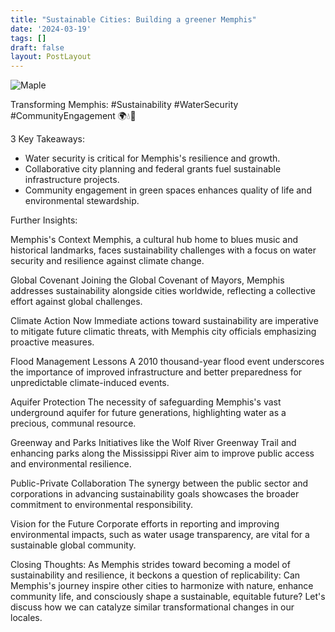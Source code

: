 ```yaml
---
title: "Sustainable Cities: Building a greener Memphis"
date: '2024-03-19'
tags: []
draft: false
layout: PostLayout
---
```


<div className="flex justify-center">
  <div className="my-1 w-full px-2 xl:my-1 xl:w-1/2 xl:px-2">
    <img src="https://img.youtube.com/vi/bYXhqOCJ8O4/0.jpg" alt="Maple" className="mx-auto h-58 w-auto" />
  </div>
</div>

Transforming Memphis: #Sustainability #WaterSecurity #CommunityEngagement 🌍💧🚴

3 Key Takeaways:
- Water security is critical for Memphis's resilience and growth.
- Collaborative city planning and federal grants fuel sustainable infrastructure projects.
- Community engagement in green spaces enhances quality of life and environmental stewardship.

Further Insights:

Memphis's Context
Memphis, a cultural hub home to blues music and historical landmarks, faces sustainability challenges with a focus on water security and resilience against climate change.

Global Covenant
Joining the Global Covenant of Mayors, Memphis addresses sustainability alongside cities worldwide, reflecting a collective effort against global challenges.

Climate Action Now
Immediate actions toward sustainability are imperative to mitigate future climatic threats, with Memphis city officials emphasizing proactive measures.

Flood Management Lessons
A 2010 thousand-year flood event underscores the importance of improved infrastructure and better preparedness for unpredictable climate-induced events.

Aquifer Protection
The necessity of safeguarding Memphis's vast underground aquifer for future generations, highlighting water as a precious, communal resource.

Greenway and Parks
Initiatives like the Wolf River Greenway Trail and enhancing parks along the Mississippi River aim to improve public access and environmental resilience.

Public-Private Collaboration
The synergy between the public sector and corporations in advancing sustainability goals showcases the broader commitment to environmental responsibility.

Vision for the Future
Corporate efforts in reporting and improving environmental impacts, such as water usage transparency, are vital for a sustainable global community.

Closing Thoughts:
As Memphis strides toward becoming a model of sustainability and resilience, it beckons a question of replicability: Can Memphis's journey inspire other cities to harmonize with nature, enhance community life, and consciously shape a sustainable, equitable future? Let's discuss how we can catalyze similar transformational changes in our locales.
